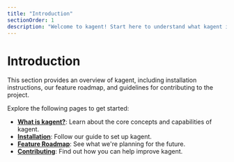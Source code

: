 ```yaml
---
title: "Introduction"
sectionOrder: 1
description: "Welcome to kagent! Start here to understand what kagent is, how to install it, and how to contribute."
---
```


# Introduction

This section provides an overview of kagent, including installation instructions, our feature roadmap, and guidelines for contributing to the project.

Explore the following pages to get started:

- **[What is kagent?](./introduction/what-is-kagent)**: Learn about the core concepts and capabilities of kagent.
- **[Installation](./introduction/installation)**: Follow our guide to set up kagent.
- **[Feature Roadmap](https://github.com/kagent-dev/kagent/blob/main/README.md#roadmap)**: See what we're planning for the future.
- **[Contributing](https://github.com/kagent-dev/kagent/blob/main/CONTRIBUTION.md)**: Find out how you can help improve kagent. 